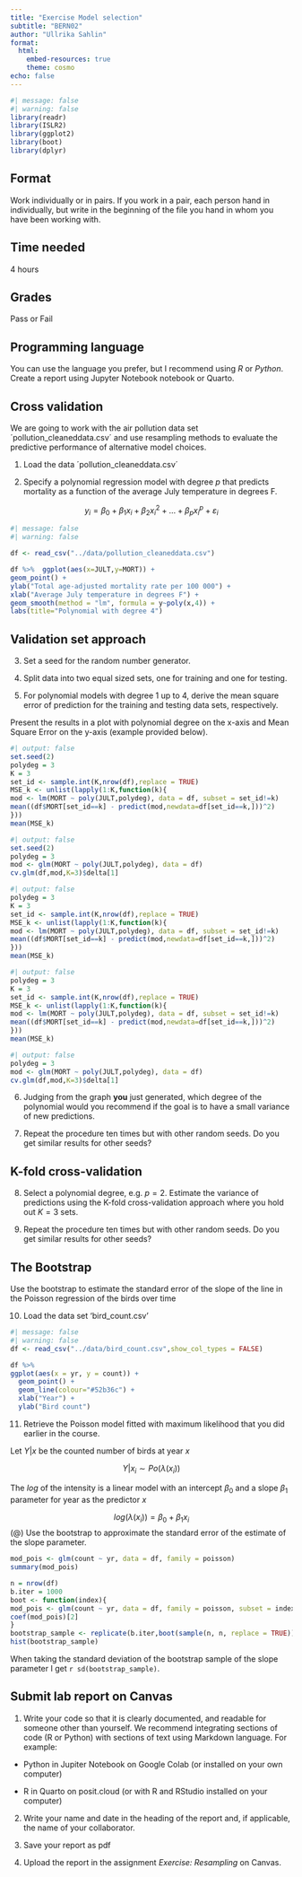 ```yaml
---
title: "Exercise Model selection"
subtitle: "BERN02"
author: "Ullrika Sahlin"
format: 
  html:
    embed-resources: true
    theme: cosmo
echo: false
---
```


```r
#| message: false
#| warning: false
library(readr)
library(ISLR2)
library(ggplot2)
library(boot)
library(dplyr)
```

## Format

Work individually or in pairs. If you work in a pair, each person hand in individually, but write in the beginning of the file you hand in whom you have been working with. 

## Time needed

4 hours

## Grades

Pass or Fail

## Programming language

You can use the language you prefer, but I recommend using *R* or *Python*. 
Create a report using Jupyter Notebook notebook or Quarto. 

## Cross validation

We are going to work with the air pollution data set ´pollution_cleaneddata.csv´ and use resampling methods to evaluate the predictive performance of alternative model choices.

(@) Load the data ´pollution_cleaneddata.csv´

(@) Specify a polynomial regression model with degree $p$ that predicts mortality as a function of the average July temperature in degrees F.

$$y_i = \beta_0 + \beta_1x_{i}+ \beta_2x_{i}^2 + \ldots + \beta_px_{i}^p+\varepsilon_i$$

```r
#| message: false
#| warning: false

df <- read_csv("../data/pollution_cleaneddata.csv")
```


```r
df %>%  ggplot(aes(x=JULT,y=MORT)) +
geom_point() +
ylab("Total age-adjusted mortality rate per 100 000") +
xlab("Average July temperature in degrees F") +
geom_smooth(method = "lm", formula = y~poly(x,4)) +
labs(title="Polynomial with degree 4")

```



## Validation set approach

(@) Set a seed for the random number generator.

(@) Split data into two equal sized sets, one for training and one for testing.

(@) For polynomial models with degree 1 up to 4, derive the mean square error of prediction for the training and testing data sets, respectively. 

Present the results in a plot with polynomial degree on the x-axis and Mean Square Error on the y-axis (example provided below).

```r
#| output: false
set.seed(2)
polydeg = 3
K = 3
set_id <- sample.int(K,nrow(df),replace = TRUE)
MSE_k <- unlist(lapply(1:K,function(k){
mod <- lm(MORT ~ poly(JULT,polydeg), data = df, subset = set_id!=k)
mean((df$MORT[set_id==k] - predict(mod,newdata=df[set_id==k,]))^2)
}))
mean(MSE_k)
```


```r
#| output: false
set.seed(2)
polydeg = 3
mod <- glm(MORT ~ poly(JULT,polydeg), data = df)
cv.glm(df,mod,K=3)$delta[1]
```


```r
#| output: false
polydeg = 3
K = 3
set_id <- sample.int(K,nrow(df),replace = TRUE)
MSE_k <- unlist(lapply(1:K,function(k){
mod <- lm(MORT ~ poly(JULT,polydeg), data = df, subset = set_id!=k)
mean((df$MORT[set_id==k] - predict(mod,newdata=df[set_id==k,]))^2)
}))
mean(MSE_k)
```


```r
#| output: false
polydeg = 3
K = 3
set_id <- sample.int(K,nrow(df),replace = TRUE)
MSE_k <- unlist(lapply(1:K,function(k){
mod <- lm(MORT ~ poly(JULT,polydeg), data = df, subset = set_id!=k)
mean((df$MORT[set_id==k] - predict(mod,newdata=df[set_id==k,]))^2)
}))
mean(MSE_k)
```


```r
#| output: false
polydeg = 3
mod <- glm(MORT ~ poly(JULT,polydeg), data = df)
cv.glm(df,mod,K=3)$delta[1]

```


(@) Judging from the graph **you** just generated, which degree of the polynomial would you recommend if the goal is to have a small variance of new predictions.

(@) Repeat the procedure ten times but with other random seeds. Do you get similar results for other seeds?

## K-fold cross-validation

(@) Select a polynomial degree, e.g. $p=2$. Estimate the variance of predictions using the K-fold cross-validation approach where you hold out $K=3$ sets.
 
(@) Repeat the procedure ten times but with other random seeds. Do you get similar results for other seeds?

## The Bootstrap 

Use the bootstrap to estimate the standard error of the slope of the line in the Poisson regression of the birds over time

(@) Load the data set ‘bird_count.csv’

```r
#| message: false
#| warning: false
df <- read_csv("../data/bird_count.csv",show_col_types = FALSE)

```

```r
df %>%
ggplot(aes(x = yr, y = count)) +
  geom_point() +
  geom_line(colour="#52b36c") +
  xlab("Year") +
  ylab("Bird count")
```


(@) Retrieve the Poisson model fitted with maximum likelihood that you did earlier in the course.

Let $Y|x$ be the counted number of birds at year $x$

$$Y|x_i \sim Po(\lambda(x_i))$$

The $log$ of the intensity is a linear model with an intercept $\beta_0$ and a slope $\beta_1$ parameter for year as the predictor $x$ 

$$log(\lambda(x_i)) = \beta_0 + \beta_1x_i$$
(@) Use the bootstrap to approximate the standard error of the estimate of the slope parameter.


```r
mod_pois <- glm(count ~ yr, data = df, family = poisson)
summary(mod_pois)
```


```r
n = nrow(df)
b.iter = 1000
boot <- function(index){
mod_pois <- glm(count ~ yr, data = df, family = poisson, subset = index)
coef(mod_pois)[2]
}
bootstrap_sample <- replicate(b.iter,boot(sample(n, n, replace = TRUE)))
hist(bootstrap_sample)
```



When taking the standard deviation of the bootstrap sample of the slope parameter I get `r sd(bootstrap_sample)`.

## Submit lab report on Canvas

(1) Write your code so that it is clearly documented, and readable for someone other than yourself. We recommend integrating sections of code (R or Python) with sections of text using Markdown language. For example: 

- Python in Jupiter Notebook on Google Colab (or installed on your own computer)

- R in Quarto on posit.cloud (or with R and RStudio installed on your computer)

(2) Write your name and date in the heading of the report and, if applicable, the name of your collaborator. 

(3) Save your report as pdf

(4) Upload the report in the assignment *Exercise: Resampling* on Canvas. 


